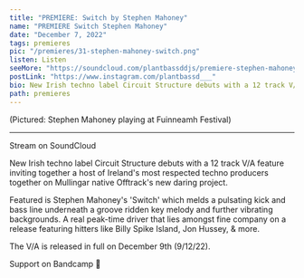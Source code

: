 ---
title: "PREMIERE: Switch by Stephen Mahoney"
name: "PREMIERE Switch Stephen Mahoney"
date: "December 7, 2022"
tags: premieres
pic: "/premieres/31-stephen-mahoney-switch.png"
listen: Listen
seeMore: "https://soundcloud.com/plantbassddjs/premiere-stephen-mahoney-switch"
postLink: "https://www.instagram.com/plantbassd___"
bio: New Irish techno label Circuit Structure debuts with a 12 track V/A feature
path: premieres
---

<Picture src="/premieres/31-mahoney.jpg" alt="stephen mahoney cover pic" size={1200} />
<p className="smallText">(Pictured: Stephen Mahoney playing at Fuinneamh Festival)</p>

<hr />

Stream <HoverLink url="soundcloud.com/plantbassddjs/premiere-stephen-mahoney-switch" name="Switch" external /> on SoundCloud

New Irish techno label Circuit Structure debuts with a 12 track V/A feature inviting together a host of Ireland's most respected techno producers together on Mullingar native Offtrack's new daring project.

Featured is Stephen Mahoney's 'Switch' which melds a pulsating kick and bass line underneath a groove ridden key melody and further vibrating backgrounds. A real peak-time driver that lies amongst fine company on a release featuring hitters like Billy Spike Island, Jon Hussey, & more.

The V/A is released in full on December 9th (9/12/22).

Support <HoverLink url="circuitstructurerecords.bandcamp.com/album/circuit-structure-various-artists-cs-va-001" name="Circuit Structure" external /> on Bandcamp 🌱
